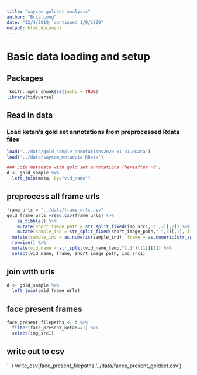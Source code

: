 ```yaml
---
title: "saycam goldset analysis"
author: "Bria Long"
date: "12/4/2019, continued 1/9/2020"
output: html_document
---
```


# Basic data loading and setup
## Packages
```r
 knitr::opts_chunk$set(echo = TRUE)
library(tidyverse)
```

## Read in data 
### Load ketan's gold set annotations from preprocessed Rdata files
```r
load('../data/gold_sample_annotations2020-01-31.RData')
load('../data/saycam_metadata.RData')

### Join metadata with gold set annotations (hereafter 'd')
d <- gold_sample %>%
  left_join(meta, by="vid_name")
```

## preprocess all frame urls
```r
frame_urls = "../data/frame_urls.csv"
gold_frame_urls =read.csv(frame_urls) %>%
    as_tibble() %>%
    mutate(short_image_path = str_split_fixed(img_src1,'/',7)[,7]) %>%
    mutate(sample_ind = str_split_fixed(short_image_path,"-",3)[,1], frame_ind_temp = str_split_fixed(short_image_path,"-",3)[,3], vid_name_temp = str_split_fixed(short_image_path,"-",3)[,2]) %>%
  mutate(sample_ind = as.numeric(sample_ind), frame = as.numeric(str_split_fixed(frame_ind_temp,".jpg",3)[,1])) %>%
  rowwise() %>%
  mutate(vid_name = str_split(vid_name_temp,"[.]")[[1]][1]) %>%
  select(vid_name, frame, short_image_path, img_src1) 
```

## join with urls
```r
d <- gold_sample %>%
  left_join(gold_frame_urls)
```

## face present frames
```r
face_present_filepaths <- d %>%
  filter(face_present_ketan==1) %>%
  select(img_src1) 
```

## write out to csv
```r
write_csv(face_present_filepaths,'../data/faces_present_goldset.csv')